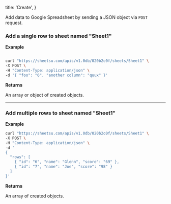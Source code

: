   title: 'Create',
}

Add data to Google Spreadsheet by sending a JSON object via `POST` request.

### Add a single row to sheet named "Sheet1"

**Example**

```sh

curl "https://sheetsu.com/apis/v1.0db/020b2c0f/sheets/Sheet1" \
-X POST \
-H "Content-Type: application/json" \
-d '{ "foo": "6", "another column": "quux" }'

```

**Returns**

An array or object of created objects.

---

### Add multiple rows to sheet named "Sheet1"

**Example**

```sh
curl "https://sheetsu.com/apis/v1.0db/020b2c0f/sheets/Sheet1" \
-X POST \
-H "Content-Type: application/json" \
-d '
{
  "rows": [
    { "id": "6", "name": "Glenn", "score": "69" },
    { "id": "7", "name": "Joe", "score": "98" }
  ]
}'
```

**Returns**

An array of created objects.
